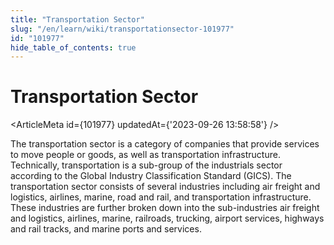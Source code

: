 ```yaml
---
title: "Transportation Sector"
slug: "/en/learn/wiki/transportationsector-101977"
id: "101977"
hide_table_of_contents: true
---
```



# Transportation Sector

<ArticleMeta id={101977} updatedAt={'2023-09-26 13:58:58'} />
<div className='border-solid border-b border-t-0 my-4 border-[var(--ifm-color-gray-300)]' />

The transportation sector is a category of companies that provide services to move people or goods, as well as transportation infrastructure. Technically, transportation is a sub-group of the industrials sector according to the Global Industry Classification Standard (GICS). The transportation sector consists of several industries including air freight and logistics, airlines, marine, road and rail, and transportation infrastructure. These industries are further broken down into the sub-industries air freight and logistics, airlines, marine, railroads, trucking, airport services, highways and rail tracks, and marine ports and services.
